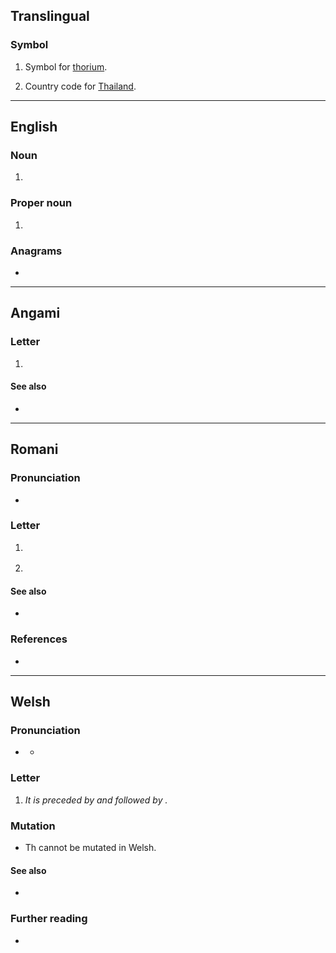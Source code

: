 {{also|'th|-th|.th|TH|th|th'|th-|Appendix:Variations of "th"}}

==Translingual==

===Symbol===
{{mul-symbol}}

# {{lb|mul|element symbol}} Symbol for [[thorium]].
# Country code for [[Thailand]].

{{C|mul|Actinide series chemical elements}}

----

==English==

===Noun===
{{en-noun|?}}

# {{abbreviation of|en|Thursday}}

===Proper noun===
{{en-proper noun}}

# {{abbreviation of|en|Thessalonians}}

===Anagrams===
* {{anagrams|en|a=ht|HT|h/t|ht}}

----

==Angami==

===Letter===
{{head-lite|njm|letters|langname=Angami}}

# {{Latn-def-lite|njm|langname=Angami|letter|23}}

====See also====
* {{list:Latin script letters/njm}}

----

==Romani==

===Pronunciation===
* {{IPA|rom|/tʰ/}}

===Letter===
{{head|rom|letter|upper case||lower case|th}}

# {{lb|rom|International Standard}} {{Latn-def|rom|letter|27}}
# {{lb|rom|Pan-Vlax}} {{Latn-def|rom|letter|28}}

====See also====
* {{list:Latin script letters/rom}}

===References===
* {{R:NERG|Th, th|page=15}}

----

==Welsh==

===Pronunciation===
* {{a|standard}} {{IPA|cy|/ɛθ/}}
** {{a|informal}} {{IPA|cy|/θ/}}

===Letter===
{{cy-letter|upper=Th|lower=th}}

# {{Latn-def|cy|letter|26|èth}} ''It is preceded by {{l|cy|T}} and followed by {{l|cy|U}}.''

===Mutation===
* Th cannot be mutated in Welsh.

====See also====
* {{list:Latin script letters/cy}}

===Further reading===
* {{R:cy:GPC}}